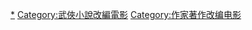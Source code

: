 [[Category:金庸小說改編作品|*]]
[[Category:武俠小說改編電影|Category:武俠小說改編電影]]
[[Category:作家著作改编电影‎|Category:作家著作改编电影‎]]